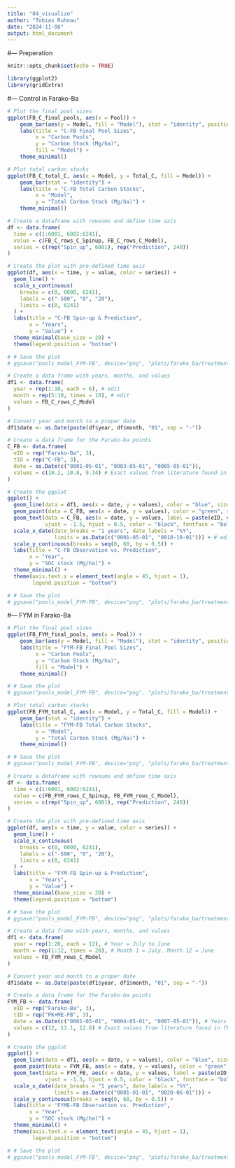 ---
title: "04_visualize"
author: "Tobias Ruhnau"
date: "2024-11-06"
output: html_document
---
#--- Preperation

```{r setup, include=FALSE}
knitr::opts_chunk$set(echo = TRUE)
```

```{r libraries}
library(ggplot2)
library(gridExtra)
```

#--- Control in Farako-Ba

```{r C-FB pool sizes, echo=FALSE}
# Plot the final pool sizes
ggplot(FB_C_final_pools, aes(x = Pool)) +
    geom_bar(aes(y = Model, fill = "Model"), stat = "identity", position = "dodge") +
    labs(title = "C-FB Final Pool Sizes",
         x = "Carbon Pools",
         y = "Carbon Stock (Mg/ha)",
         fill = "Model") +
    theme_minimal()
```

```{r C-FB total C, echo=FALSE}
# Plot total carbon stocks
ggplot(FB_C_total_C, aes(x = Model, y = Total_C, fill = Model)) +
    geom_bar(stat = "identity") +
    labs(title = "C-FB Total Carbon Stocks",
         x = "Model",
         y = "Total Carbon Stock (Mg/ha)") +
    theme_minimal()
```

```{r C-FB spin-up & pred, echo=FALSE}
# Create a dataframe with rowsums and define time axis
df <- data.frame(
  time = c(1:6001, 6002:6241),
  value = c(FB_C_rows_C_Spinup, FB_C_rows_C_Model),
  series = c(rep("Spin_up", 6001), rep("Prediction", 240))
)

# Create the plot with pre-defined time axis
ggplot(df, aes(x = time, y = value, color = series)) +
  geom_line() +
  scale_x_continuous(
    breaks = c(0, 6000, 6241),
    labels = c("-500", "0", "20"),
    limits = c(0, 6241)
  ) +
  labs(title = "C-FB Spin-up & Prediction",
       x = "Years",
       y = "Value") +
  theme_minimal(base_size = 20) +
  theme(legend.position = "bottom")

# # Save the plot
# ggsave("pools_model_FYM-FB", device="png", "plots/farako_ba/treatments/", width = 10, height = 6)
```

```{r C-FB obs vs pred, echo=FALSE}
# Create a data frame with years, months, and values
df1 <- data.frame(
  year = rep(1:10, each = 6), # edit
  month = rep(5:10, times = 10), # edit
  values = FB_C_rows_C_Model
)

# Convert year and month to a proper date
df1$date <- as.Date(paste(df$year, df$month, "01", sep = "-"))

# Create a data frame for the Farako-ba points
C_FB <- data.frame(
  eID = rep("Farako-Ba", 3),
  tID = rep("C-FB", 3),
  date = as.Date(c("0001-05-01", "0003-05-01", "0005-05-01")),
  values = c(10.2, 10.8, 9.34) # Exact values from literature found in fb_SOC
)

# Create the ggplot
ggplot() +
  geom_line(data = df1, aes(x = date, y = values), color = "blue", size = 1) +
  geom_point(data = C_FB, aes(x = date, y = values), color = "green", size = 5) +
  geom_text(data = C_FB, aes(x = date, y = values, label = paste(eID, values)), 
            vjust = -1.5, hjust = 0.5, color = "black", fontface = "bold") +
  scale_x_date(date_breaks = "1 years", date_labels = "%Y", 
               limits = as.Date(c("0001-05-01", "0010-10-01"))) + # edit
  scale_y_continuous(breaks = seq(0, 60, by = 0.5)) +
  labs(title = "C-FB Observation vs. Prediction",
       x = "Year",
       y = "SOC stock (Mg/ha)") +
  theme_minimal() +
  theme(axis.text.x = element_text(angle = 45, hjust = 1),
        legend.position = "bottom")

# # Save the plot
# ggsave("pools_model_FYM-FB", device="png", "plots/farako_ba/treatments/", width = 10, height = 6)
```

#--- FYM in Farako-Ba

```{r FYM-FB final pools, echo=FALSE}
# Plot the final pool sizes
ggplot(FB_FYM_final_pools, aes(x = Pool)) +
    geom_bar(aes(y = Model, fill = "Model"), stat = "identity", position = "dodge") +
    labs(title = "FYM-FB Final Pool Sizes",
         x = "Carbon Pools",
         y = "Carbon Stock (Mg/ha)",
         fill = "Model") +
    theme_minimal()

# # Save the plot
# ggsave("pools_model_FYM-FB", device="png", "plots/farako_ba/treatments/", width = 10, height = 6)
```

```{r FYM-FB total C, echo=FALSE}
# Plot total carbon stocks
ggplot(FB_FYM_total_C, aes(x = Model, y = Total_C, fill = Model)) +
    geom_bar(stat = "identity") +
    labs(title = "FYM-FB Total Carbon Stocks",
         x = "Model",
         y = "Total Carbon Stock (Mg/ha)") +
    theme_minimal()

# # Save the plot
# ggsave("pools_model_FYM-FB", device="png", "plots/farako_ba/treatments/", width = 10, height = 6)
```

```{r FYM-FB spin-up & pred, echo=FALSE}
# Create a dataframe with rowsums and define time axis
df <- data.frame(
  time = c(1:6001, 6002:6241),
  value = c(FB_FYM_rows_C_Spinup, FB_FYM_rows_C_Model),
  series = c(rep("Spin_up", 6001), rep("Prediction", 240))
)

# Create the plot with pre-defined time axis
ggplot(df, aes(x = time, y = value, color = series)) +
  geom_line() +
  scale_x_continuous(
    breaks = c(0, 6000, 6241),
    labels = c("-500", "0", "20"),
    limits = c(0, 6241)
  ) +
  labs(title = "FYM-FB Spin-up & Prediction",
       x = "Years",
       y = "Value") +
  theme_minimal(base_size = 20) +
  theme(legend.position = "bottom")

# # Save the plot
# ggsave("pools_model_FYM-FB", device="png", "plots/farako_ba/treatments/", width = 10, height = 6)
```

```{r FYM-FB obs vs pred}
# Create a data frame with years, months, and values
df1 <- data.frame(
  year = rep(1:20, each = 12), # Year = July to June
  month = rep(1:12, times = 20), # Month 1 = July, Month 12 = June
  values = FB_FYM_rows_C_Model
)

# Convert year and month to a proper date
df1$date <- as.Date(paste(df1$year, df1$month, "01", sep = "-"))

# Create a data frame for the Farako-ba points
FYM_FB <- data.frame(
  eID = rep("Farako-Ba", 3),
  tID = rep("PK+ME-FB", 3),
  date = as.Date(c("0001-05-01", "0004-05-01", "0007-05-01")), # Years between each measurement
  values = c(12, 13.1, 12.8) # Exact values from literature found in fb_SOC
)

# Create the ggplot
ggplot() +
  geom_line(data = df1, aes(x = date, y = values), color = "blue", size = 1) +
  geom_point(data = FYM_FB, aes(x = date, y = values), color = "green", size = 5) +
  geom_text(data = FYM_FB, aes(x = date, y = values, label = paste(eID, values)), 
            vjust = -1.5, hjust = 0.5, color = "black", fontface = "bold") +
  scale_x_date(date_breaks = "1 years", date_labels = "%Y", 
               limits = as.Date(c("0001-01-01", "0020-06-01"))) +
  scale_y_continuous(breaks = seq(0, 60, by = 0.5)) +
  labs(title = "FYME-FB Observation vs. Prediction",
       x = "Year",
       y = "SOC stock (Mg/ha)") +
  theme_minimal() +
  theme(axis.text.x = element_text(angle = 45, hjust = 1),
        legend.position = "bottom")

# # Save the plot
# ggsave("pools_model_FYM-FB", device="png", "plots/farako_ba/treatments/", width = 10, height = 6)
```